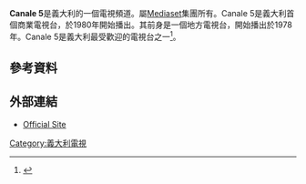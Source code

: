 '''Canale 5'''是義大利的一個電視頻道。屬[[Mediaset|Mediaset]]集團所有。Canale 5是義大利首個商業電視台，於1980年開始播出。其前身是一個地方電視台，開始播出於1978年。Canale 5是義大利最受歡迎的電視台之一<ref name=auditel14>{{cite web|title=Sintesi Mensile 1A|url=http://www.auditel.it/media/filer_public/ec/d4/ecd4dc1b-8293-49ef-a004-d3ab18da594b/sintesi_mensile_05_maggio_2014.pdf|publisher=Auditel|accessdate=30 June 2014|archive-url=https://web.archive.org/web/20171018020520/http://www.auditel.it/media/filer_public/ec/d4/ecd4dc1b-8293-49ef-a004-d3ab18da594b/sintesi_mensile_05_maggio_2014.pdf|archive-date=2017-10-18|dead-url=yes}}</ref>。

== 參考資料 ==
{{Reflist}}

== 外部連結 ==
* [https://web.archive.org/web/19961218223645/http://www.canale5.com/ Official Site] {{it icon}}

[[Category:義大利電視|Category:義大利電視]]